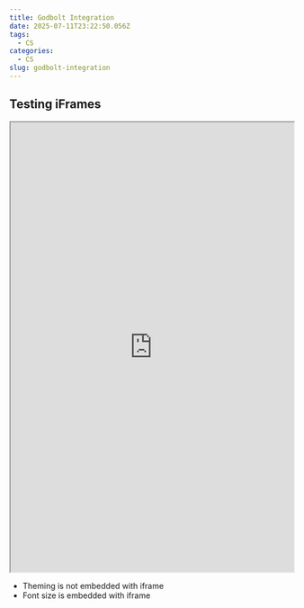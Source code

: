 ```yaml
---
title: Godbolt Integration
date: 2025-07-11T23:22:50.056Z
tags:
  - CS
categories:
  - CS
slug: godbolt-integration
---
```


## Testing iFrames

<div className="godbolt-container">
  <iframe
    width="100%"
    height="800"
    src="https://godbolt.org/e#z:OYLghAFBqd5QCxAYwPYBMCmBRdBLAF1QCcAaPECAMzwBtMA7AQwFtMQByARg9KtQYEAysib0QXAEx8BBAKoBnTAAUAHpwAMvAFYhptJg1DIApJIBCZ86SX1kBPAMqN0AYVS0AriwYgALADspC4AMngMmABy3gBGmMQSAGykAA6oCoSODO5ePv5BaRkOAmER0SxxCVzJtpj2WUIETMQEOd6%2BgTaYdsUMjc0EpVGx8Uk2TS1teZ0KE4PhwxWj1QCUNqiexMjsHGYAzOHIXlgA1CZ7rmLAJIQILOfYJhoAgvuHx5hnF5iqdZ69Dyer0kBwYR08p3OrjQLBS9FUgJebzBHy%2Brkcs2ImFYiOBoPBkIumPCwFxyIJnyhADc6kRiGSQe8IZSLsRDMBMAoyS80AxZj8UsQThkAF6YAD6BBOAHcvgARE4ADg0pBOCHlJ0kflVLCYqnFhHiGq4Gg050sPIE/NUguFBHQIBAxKMJ2QCGaCg1ZkkJwAdCAALTnOVWABU%2BzMAFYAALe81AoHhKW68IQFZnAIW54nHN2h0gGn2EhQ2b552kvbYE7EVDShQQBAreMvXN5x38Yji7FuiClx0/P69R0pZqqvsFvCYOuOxxNCAaTwi1WN31xYCptZtidThQz1BzhdLtUrX0uNOkIGt1smSOWSSJG9yiC82bCvBiyUnACe6ZMmcvV6AegGwxPQJx4LqwAahAXC%2BhoJwBpqcEnKG34nAA9MezbZoBV41nWN7mF%2Bj4auOVKTtOICzkw86Lqq0pNi2uHMX%2BrhbuRO6OgQbJ8h2LAQIRZgPpGT6ihKUqqL%2B/5McxsknMBnigZ8WJiNBey%2BpGKEnKoGEyghSGRk2exZnJcnjjCcI/FCClKQ8roQCptCqhBTDAJuIoaqYxkAaZuFiZ%2BeAama3kyb5V7SggdCfL29qOgwJD8SKv4XMGJx%2BMhQlCeBVhWGiJy6vqhrEIxOFhbJHmpR5qEVRYrrYWVgFYgQmwMOBXxVgVBoEEa5wAGInGAHADUNICuu6xBcregVRmNHq%2BmJaaPvVDV/nKUlseOPEcruIBECWsVOtxJIPItIWlVeq1GVmPknB2JzPlaUpMP8qBZfhJyjfhCglcx5kbFKUJQtWtZokDg03q4DDg2dq1Ahway0Jwka8L4HBaKQqCcK4OW1QoGxbJSIKSLwBCaPDawINiWAJOeADWEimqQiMcH4vAsCAkYqqj6OYxwvC7iqpNo/DpBwLASADsgL1kBQEDNMACjKIY3RCAgtaozwpAWXQTC9ErES0Kr6tk1rqCwlFCTAFwkZcKb5v0MQkSsDsvDaw7ADy/xG9K3O8JLzzEArnB%2B78yCNPgqO8PwggiGI7BSDIgiKCo6jC6Qui2wYRgoDj1i0HgMS7pAayoCkvS7hwAbu3sCGlsGpgWFYIK8KgNLEMQeBYEX57EJ4ggQZgAAqqAeN3ax45s2x6OMEf6yras%2B5wmvSmyKRLyLzPI6QvsY5w2Ch9L2mKokAaJH4JzAMgyAnNbvpcPd2ONxYqq4IQJBnETKwk2TKwU1ToznmZqzUg7NObbxNrzfmIBBY/wRpwPYKMIHB1IELLQv9SBtwyE4PwQA%3D%3D"
    title="Compiler Explorer"
    sandbox="allow-scripts allow-same-origin"
    loading="lazy"
  ></iframe>
</div>

- Theming is not embedded with iframe
- Font size is embedded with iframe

